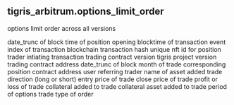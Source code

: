 ## tigris_arbitrum.options_limit_order 
options limit order across all versions


<ParamField path="day">
date_trunc of block time of position opening
</ParamField>
<ParamField path="evt_block_time">
blocktime of transaction
</ParamField>
<ParamField path="evt_index">
event index of transaction
</ParamField>
<ParamField path="evt_tx_hash">
blockchain transaction hash
</ParamField>
<ParamField path="position_id">
unique nft id for position
</ParamField>
<ParamField path="trader">
trader intiating transaction
</ParamField>
<ParamField path="version">
trading contract version
</ParamField>
<ParamField path="protocol_version">
tigris project version 
</ParamField>
<ParamField path="project_contract_address">
trading contract address
</ParamField>
<ParamField path="block_month">
date_trunc of block month of trade
</ParamField>
<ParamField path="positions_contract">
corresponding position contract address
</ParamField>
<ParamField path="referral">
user referring trader
</ParamField>
<ParamField path="pair">
name of asset added
</ParamField>
<ParamField path="direction">
trade direction (long or short)
</ParamField>
<ParamField path="open_price">
entry price of trade
</ParamField>
<ParamField path="close_price">
close price of trade
</ParamField>
<ParamField path="profitnLoss">
profit or loss of trade
</ParamField>
<ParamField path="collateral">
collateral added to trade
</ParamField>
<ParamField path="collateral_asset">
collateral asset added to trade
</ParamField>
<ParamField path="options_period">
period of options trade
</ParamField>
<ParamField path="order_type">
type of order
</ParamField>
